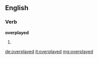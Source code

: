 ==English==

===Verb===
'''overplayed'''

# {{past of|[[overplay]]}}

[[de:overplayed]]
[[it:overplayed]]
[[mg:overplayed]]